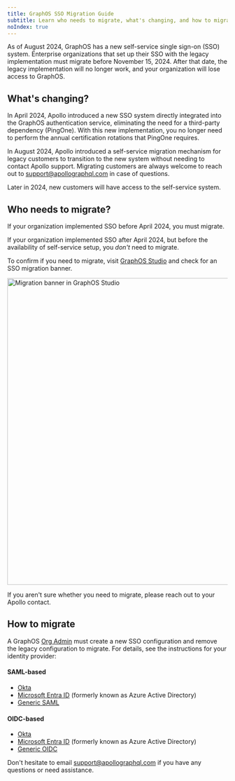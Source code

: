 ```yaml
---
title: GraphOS SSO Migration Guide
subtitle: Learn who needs to migrate, what's changing, and how to migrate
noIndex: true
---
```


As of August 2024, GraphOS has a new self-service single sign-on (SSO) system. Enterprise organizations that set up their SSO with the legacy implementation must migrate before November 15, 2024.
After that date, the legacy implementation will no longer work, and your organization will lose access to GraphOS.

## What's changing?

In April 2024, Apollo introduced a new SSO system directly integrated into the GraphOS authentication service, eliminating the need for a third-party dependency (PingOne).
With this new implementation, you no longer need to perform the annual certification rotations that PingOne requires.

In August 2024, Apollo introduced a self-service migration mechanism for legacy customers to transition to the new system without needing to contact Apollo support.
Migrating customers are always welcome to reach out to [support@apollographql.com](mailto:support@apollographql.com) in case of questions.

Later in 2024, new customers will have access to the self-service system.

## Who needs to migrate?

If your organization implemented SSO before April 2024, you must migrate.

<Note>

If your organization implemented SSO after April 2024, but before the availability of self-service setup, you _don't_ need to migrate.

</Note>

To confirm if you need to migrate, visit [GraphOS Studio](https://studio.apollographql.com?referrer=docs-content) and check for an SSO migration banner.

<img
  src="../../../img/sso/migration-banner.jpg"
  alt="Migration banner in GraphOS Studio"
  className="screenshot"
  width="700"
/>

If you aren't sure whether you need to migrate, please reach out to your Apollo contact.

## How to migrate

A GraphOS [Org Admin](../members/#organization-wide-member-roles) must create a new SSO configuration and remove the legacy configuration to migrate.
For details, see the instructions for your identity provider:

#### SAML-based

- [Okta](./saml-okta)
- [Microsoft Entra ID](./saml-microsoft-entra-id) (formerly known as Azure Active Directory)
- [Generic SAML](./saml-integration-guide)

#### OIDC-based

- [Okta](./oidc-okta)
- [Microsoft Entra ID](./oidc-microsoft-entra-id) (formerly known as Azure Active Directory)
- [Generic OIDC](./oidc-integration-guide/)

Don't hesitate to email [support@apollographql.com](mailto:support@apollographql.com) if you have any questions or need assistance.
